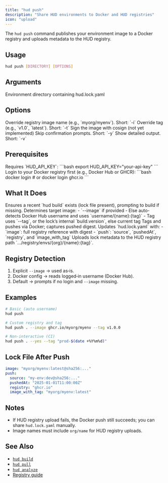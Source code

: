 ```yaml
---
title: "hud push"
description: "Share HUD environments to Docker and HUD registries"
icon: "upload"
---
```


The `hud push` command publishes your environment image to a Docker registry and uploads metadata to the HUD registry.

## Usage

```bash
hud push [DIRECTORY] [OPTIONS]
```

## Arguments

<ParamField path="directory" type="string" default=".">
  Environment directory containing hud.lock.yaml
</ParamField>

## Options

<ParamField path="--image" type="string">
  Override registry image name (e.g., `myorg/myenv`). Short: `-i`
</ParamField>

<ParamField path="--tag" type="string">
  Override tag (e.g., `v1.0`, `latest`). Short: `-t`
</ParamField>

<ParamField path="--sign" type="boolean" default="false">
  Sign the image with cosign (not yet implemented)
</ParamField>

<ParamField path="--yes" type="boolean" default="false">
  Skip confirmation prompts. Short: `-y`
</ParamField>

<ParamField path="--verbose" type="boolean" default="false">
  Show detailed output. Short: `-v`
</ParamField>

## Prerequisites

<Warning>
Requires `HUD_API_KEY`:
```bash
export HUD_API_KEY="your-api-key"
```
</Warning>

<Note>
Login to your Docker registry first (e.g., Docker Hub or GHCR):
```bash
docker login
# or
docker login ghcr.io
```
</Note>

## What It Does

<Steps>
<Step title="Verify Build">
Ensures a recent `hud build` exists (lock file present), prompting to build if missing.
</Step>

<Step title="Choose Target">
Determines target image:
- `--image` if provided
- Else auto-detects Docker Hub username and uses `username/{name}:{tag}`
- Tag uses `--tag`, or the lock’s internal `build.version`, else current tag
</Step>

<Step title="Push Image">
Tags and pushes via Docker; captures pushed digest.
</Step>

<Step title="Update Lock">
Updates `hud.lock.yaml` with:
- `image`: full registry reference with digest
- `push`: `source`, `pushedAt`, `registry`, and `image_with_tag`
</Step>

<Step title="Upload Metadata">
Uploads lock metadata to the HUD registry path `.../registry/envs/{org}/{name}:{tag}`.
</Step>
</Steps>

## Registry Detection

1) Explicit `--image` → used as‑is.
2) Docker config → reads logged‑in username (Docker Hub).
3) Default → prompts if no login and `--image` missing.

## Examples

```bash
# Basic (auto username)
hud push

# Custom registry and tag
hud push . --image ghcr.io/myorg/myenv --tag v1.0.0

# Non‑interactive (CI)
hud push . --yes --tag "prod-$(date +%Y%m%d)"
```

## Lock File After Push

```yaml
image: "myorg/myenv:latest@sha256:..."
push:
  source: "my-env:dev@sha256:..."
  pushedAt: "2025-01-01T11:00:00Z"
  registry: "ghcr.io"
  image_with_tag: "myorg/myenv:latest"
```

## Notes

- If HUD registry upload fails, the Docker push still succeeds; you can share `hud.lock.yaml` manually.
- Image names must include `org/name` for HUD registry uploads.

## See Also

- [`hud build`](/reference/cli/build)
- [`hud pull`](/reference/cli/pull)
- [`hud analyze`](/reference/cli/analyze)
- [Registry guide](/build-environments/registry)
